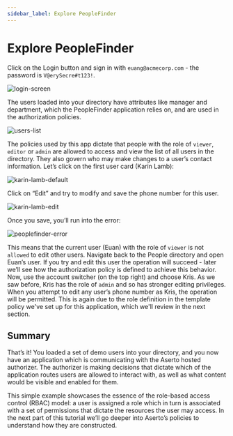 ```yaml
---
sidebar_label: Explore PeopleFinder
---
```


# Explore PeopleFinder

Click on the Login button and sign in with `euang@acmecorp.com` - the password is `V@erySecre#t123!`.

![login-screen](/getting-started-acmecorp/login-screen.png)

The users loaded into your directory have attributes like manager and department, which the PeopleFinder application relies on, and are used in the authorization policies.

![users-list](/getting-started-acmecorp/users-list.png)

The policies used by this app dictate that people with the role of `viewer`, `editor` or `admin` are allowed to access and view the list of all users in the directory. They also govern who may make changes to a user’s contact information. Let’s click on the first user card (Karin Lamb):

![karin-lamb-default](/getting-started-acmecorp/karin-lamb-default.png)

Click on “Edit” and try to modify and save the phone number for this user.

![karin-lamb-edit](/getting-started-acmecorp/karin-lamb-edit.png)

Once you save, you’ll run into the error:

![peoplefinder-error](/getting-started-acmecorp/peoplefinder-error.png)

This means that the current user (Euan) with the role of `viewer` is not `allowed` to edit other users. Navigate back to the People directory and open Euan’s user. If you try and edit this user the operation will succeed - later we’ll see how the authorization policy is defined to achieve this behavior.
Now, use the account switcher (on the top right) and choose Kris. As we saw before, Kris has the role of `admin` and so has stronger editing privileges. When you attempt to edit any user’s phone number as Kris, the operation will be permitted. This is again due to the role definition in the template policy we've set up for this application, which we'll review in the next section.

## Summary

That’s it! You loaded a set of demo users into your directory, and you now have an application which is communicating with the Aserto hosted authorizer. The authorizer is making decisions that dictate which of the application routes users are allowed to interact with, as well as what content would be visible and enabled for them.

This simple example showcases the essence of the role-based access control (RBAC) model: a user is assigned a role which in turn is associated with a set of permissions that dictate the resources the user may access. In the next part of this tutorial we’ll go deeper into Aserto’s policies to understand how they are constructed.
